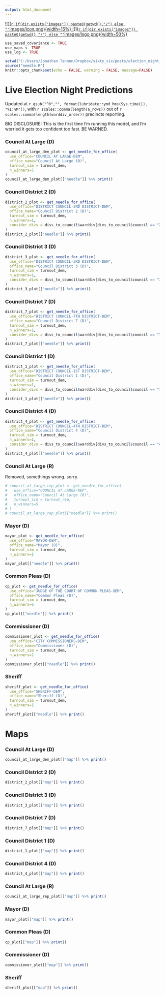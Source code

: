 ```yaml
---
output: html_document
---
```


<style>

table, td, th {
  border: none;
  padding-left: 1em;
  padding-right: 1em;
  min-width: 50%;
  margin-left: auto;
  margin-right: auto;
  margin-top: 1em;
  margin-bottom: 1em;
}

</style>

[![](`r if(dir.exists("images")) paste0(getwd(),"/") else ""`images/icon.png){width=15%}
![](`r if(dir.exists("images")) paste0(getwd(),"/") else ""`images/logo.png){width=50%}](https://sixtysixwards.com)

```r
use_saved_covariance <- TRUE
use_maps <- TRUE
use_log <- TRUE

setwd("C:/Users/Jonathan Tannen/Dropbox/sixty_six/posts/election_night_needle/")
source("needle.R")
knitr::opts_chunk$set(echo = FALSE, warning = FALSE, message=FALSE)
```

# Live Election Night Predictions
Updated at `r gsub("^0","", format(lubridate::ymd_hms(Sys.time()), "%I:%M"))`, with `r scales::comma(length(a_rows))` out of `r scales::comma(length(warddiv_order))` precincts reporting.

BIG DISCLOSURE: This is the first time I'm running this model, and I'm worried it gets too confident too fast. BE WARNED.

### Council At Large (D)
```r
council_at_large_dem_plot <- get_needle_for_office(
  use_office="COUNCIL AT LARGE-DEM",
  office_name="Council At Large (D)",
  turnout_sim = turnout_dem,
  n_winners=5
)
council_at_large_dem_plot[["needle"]] %>% print()
```

### Council District 2 (D)
```r
district_2_plot <- get_needle_for_office(
  use_office="DISTRICT COUNCIL-2ND DISTRICT-DEM",
  office_name="Council District 2 (D)",
  turnout_sim = turnout_dem,
  n_winners=1,
  consider_divs = divs_to_council$warddiv[divs_to_council$council == "2"]
)
district_2_plot[["needle"]] %>% print()
```

### Council District 3 (D)
```r
district_3_plot <- get_needle_for_office(
  use_office="DISTRICT COUNCIL-3RD DISTRICT-DEM",
  office_name="Council District 3 (D)",
  turnout_sim = turnout_dem,
  n_winners=1,
  consider_divs = divs_to_council$warddiv[divs_to_council$council == "3"]
)
district_3_plot[["needle"]] %>% print()
```

### Council District 7 (D)
```r
district_7_plot <- get_needle_for_office(
  use_office="DISTRICT COUNCIL-7TH DISTRICT-DEM",
  office_name="Council District 7 (D)",
  turnout_sim = turnout_dem,
  n_winners=1,
  consider_divs = divs_to_council$warddiv[divs_to_council$council == "7"]
)
district_7_plot[["needle"]] %>% print()
```

### Council District 1 (D)
```r
district_1_plot <- get_needle_for_office(
  use_office="DISTRICT COUNCIL-1ST DISTRICT-DEM",
  office_name="Council District 1 (D)",
  turnout_sim = turnout_dem,
  n_winners=1,
  consider_divs = divs_to_council$warddiv[divs_to_council$council == "1"]
)
district_1_plot[["needle"]] %>% print()
```

### Council District 4 (D)
```r
district_4_plot <- get_needle_for_office(
  use_office="DISTRICT COUNCIL-4TH DISTRICT-DEM",
  office_name="Council District 4 (D)",
  turnout_sim = turnout_dem,
  n_winners=1,
  consider_divs = divs_to_council$warddiv[divs_to_council$council == "4"]
)
district_4_plot[["needle"]] %>% print()
```

### Council At Large (R)
Removed, somethings wrong. sorry.
```r
# council_at_large_rep_plot <- get_needle_for_office(
#   use_office="COUNCIL AT LARGE-REP",
#   office_name="Council At Large (R)",
#   turnout_sim = turnout_rep,
#   n_winners=5
# )
# council_at_large_rep_plot[["needle"]] %>% print()
```

### Mayor (D)
```r
mayor_plot <- get_needle_for_office(
  use_office="MAYOR-DEM",
  office_name="Mayor (D)",
  turnout_sim = turnout_dem,
  n_winners=1
)
mayor_plot[["needle"]] %>% print()
```

### Common Pleas (D)
```r
cp_plot <- get_needle_for_office(
  use_office="JUDGE OF THE COURT OF COMMON PLEAS-DEM",
  office_name="Common Pleas (D)",
  turnout_sim = turnout_dem,
  n_winners=6
)
cp_plot[["needle"]] %>% print()
```

### Commissioner (D)
```r
commissioner_plot <- get_needle_for_office(
  use_office="CITY COMMISSIONERS-DEM",
  office_name="Commissioner (D)",
  turnout_sim = turnout_dem,
  n_winners=2
)
commissioner_plot[["needle"]] %>% print()
```

### Sheriff
```r
sheriff_plot <- get_needle_for_office(
  use_office="SHERIFF-DEM",
  office_name="Sheriff (D)",
  turnout_sim = turnout_dem,
  n_winners=1
)
sheriff_plot[["needle"]] %>% print()
```


# Maps

### Council At Large (D)
```r
council_at_large_dem_plot[["map"]] %>% print()
```

### Council District 2 (D)
```r
district_2_plot[["map"]] %>% print()
```

### Council District 3 (D)
```r
district_3_plot[["map"]] %>% print()
```

### Council District 7 (D)
```r
district_7_plot[["map"]] %>% print()
```

### Council District 1 (D)
```r
district_1_plot[["map"]] %>% print()
```

### Council District 4 (D)
```r
district_4_plot[["map"]] %>% print()
```

### Council At Large (R)
```r
council_at_large_rep_plot[["map"]] %>% print()
```

### Mayor (D)
```r
mayor_plot[["map"]] %>% print()
```

### Common Pleas (D)
```r
cp_plot[["map"]] %>% print()
```

### Commissioner (D)
```r
commissioner_plot[["map"]] %>% print()
```

### Sheriff
```r
sheriff_plot[["map"]] %>% print()
```